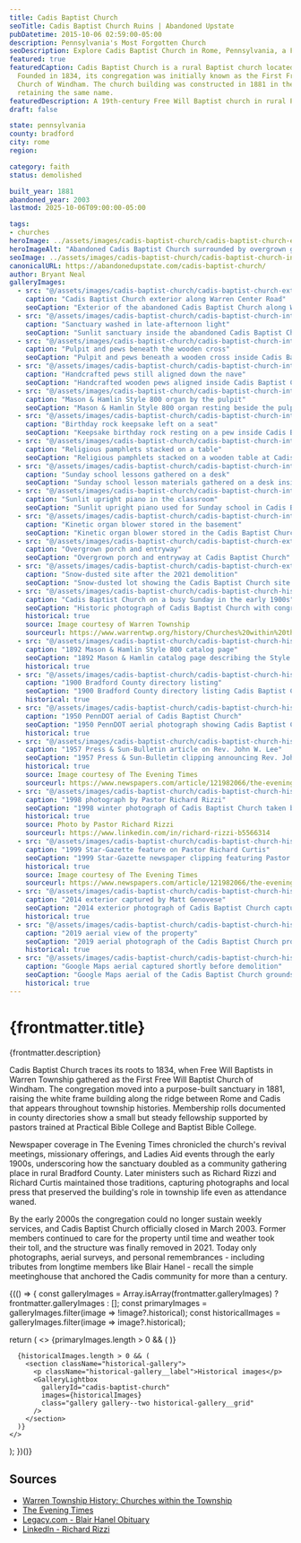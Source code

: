 ```yaml
---
title: Cadis Baptist Church
seoTitle: Cadis Baptist Church Ruins | Abandoned Upstate
pubDatetime: 2015-10-06 02:59:00-05:00
description: Pennsylvania's Most Forgotten Church
seoDescription: Explore Cadis Baptist Church in Rome, Pennsylvania, a Free Will Baptist landmark from 1834 now weathering away in the Endless Mountains.
featured: true
featuredCaption: Cadis Baptist Church is a rural Baptist church located in Rome, Pennsylvania.
  Founded in 1834, its congregation was initially known as the First Free Will Baptist
  Church of Windham. The church building was constructed in 1881 in the town of Mecca,
  retaining the same name.
featuredDescription: A 19th-century Free Will Baptist church in rural Pennsylvania preserved in photographs before demolition.
draft: false

state: pennsylvania
county: bradford
city: rome
region:

category: faith
status: demolished

built_year: 1881
abandoned_year: 2003
lastmod: 2025-10-06T09:00:00-05:00

tags:
- churches
heroImage: ../assets/images/cadis-baptist-church/cadis-baptist-church-exterior-baptist-church.jpg
heroImageAlt: "Abandoned Cadis Baptist Church surrounded by overgrown grass in Rome, Pennsylvania"
seoImage: ../assets/images/cadis-baptist-church/cadis-baptist-church-interior-pulpit-pews-.jpg
canonicalURL: https://abandonedupstate.com/cadis-baptist-church/
author: Bryant Neal
galleryImages:
  - src: "@/assets/images/cadis-baptist-church/cadis-baptist-church-exterior-baptist-church.jpg"
    caption: "Cadis Baptist Church exterior along Warren Center Road"
    seoCaption: "Exterior of the abandoned Cadis Baptist Church along Warren Center Road"
  - src: "@/assets/images/cadis-baptist-church/cadis-baptist-church-interior-wide.jpg"
    caption: "Sanctuary washed in late-afternoon light"
    seoCaption: "Sunlit sanctuary inside the abandoned Cadis Baptist Church"
  - src: "@/assets/images/cadis-baptist-church/cadis-baptist-church-interior-pulpit-pews-.jpg"
    caption: "Pulpit and pews beneath the wooden cross"
    seoCaption: "Pulpit and pews beneath a wooden cross inside Cadis Baptist Church"
  - src: "@/assets/images/cadis-baptist-church/cadis-baptist-church-interior-pews.jpg"
    caption: "Handcrafted pews still aligned down the nave"
    seoCaption: "Handcrafted wooden pews aligned inside Cadis Baptist Church"
  - src: "@/assets/images/cadis-baptist-church/cadis-baptist-church-interior-organ.jpg"
    caption: "Mason & Hamlin Style 800 organ by the pulpit"
    seoCaption: "Mason & Hamlin Style 800 organ resting beside the pulpit"
  - src: "@/assets/images/cadis-baptist-church/cadis-baptist-church-interior-birthday-rock.jpg"
    caption: "Birthday rock keepsake left on a seat"
    seoCaption: "Keepsake birthday rock resting on a pew inside Cadis Baptist Church"
  - src: "@/assets/images/cadis-baptist-church/cadis-baptist-church-interior-religious-pamphlets.jpg"
    caption: "Religious pamphlets stacked on a table"
    seoCaption: "Religious pamphlets stacked on a wooden table at Cadis Baptist Church"
  - src: "@/assets/images/cadis-baptist-church/cadis-baptist-church-interior-sunday-school.jpg"
    caption: "Sunday school lessons gathered on a desk"
    seoCaption: "Sunday school lesson materials gathered on a desk inside Cadis Baptist Church"
  - src: "@/assets/images/cadis-baptist-church/cadis-baptist-church-interior-sunday-school-piano.jpg"
    caption: "Sunlit upright piano in the classroom"
    seoCaption: "Sunlit upright piano used for Sunday school in Cadis Baptist Church"
  - src: "@/assets/images/cadis-baptist-church/cadis-baptist-church-interior-kinetic-organ-blower.jpg"
    caption: "Kinetic organ blower stored in the basement"
    seoCaption: "Kinetic organ blower stored in the Cadis Baptist Church basement"
  - src: "@/assets/images/cadis-baptist-church/cadis-baptist-church-exterior-overgrown-porch.jpg"
    caption: "Overgrown porch and entryway"
    seoCaption: "Overgrown porch and entryway at Cadis Baptist Church"
  - src: "@/assets/images/cadis-baptist-church/cadis-baptist-church-exterior-winter-2021-demolished.jpg"
    caption: "Snow-dusted site after the 2021 demolition"
    seoCaption: "Snow-dusted lot showing the Cadis Baptist Church site after demolition in 2021"
  - src: "@/assets/images/cadis-baptist-church/cadis-baptist-church-historic-date-unknown.jpg"
    caption: "Cadis Baptist Church on a busy Sunday in the early 1900s"
    seoCaption: "Historic photograph of Cadis Baptist Church with congregants and horse-drawn carriages"
    historical: true
    source: Image courtesy of Warren Township
    sourceurl: https://www.warrentwp.org/history/Churches%20within%20the%20Township.pdf
  - src: "@/assets/images/cadis-baptist-church/cadis-baptist-church-historic-1892-mason-hamlin-catalog.jpg"
    caption: "1892 Mason & Hamlin Style 800 catalog page"
    seoCaption: "1892 Mason & Hamlin catalog page describing the Style 800 organ"
    historical: true
  - src: "@/assets/images/cadis-baptist-church/cadis-baptist-church-historic-1900-directory-bradford-county-pa-warren-township.jpg"
    caption: "1900 Bradford County directory listing"
    seoCaption: "1900 Bradford County directory listing Cadis Baptist Church and Rev. H. E. Mansfield"
    historical: true
  - src: "@/assets/images/cadis-baptist-church/cadis-baptist-church-historic-1950-aerial.jpg"
    caption: "1950 PennDOT aerial of Cadis Baptist Church"
    seoCaption: "1950 PennDOT aerial photograph showing Cadis Baptist Church"
    historical: true
  - src: "@/assets/images/cadis-baptist-church/cadis-baptist-church-historic-1957-newspaper-pastor-john-lee-cadis.jpg"
    caption: "1957 Press & Sun-Bulletin article on Rev. John W. Lee"
    seoCaption: "1957 Press & Sun-Bulletin clipping announcing Rev. John W. Lee at Cadis Baptist Church"
    historical: true
    source: Image courtesy of The Evening Times
    sourceurl: https://www.newspapers.com/article/121982066/the-evening-times/
  - src: "@/assets/images/cadis-baptist-church/cadis-baptist-church-historic-1998-christmas-pastor-rich-rizzi.jpg"
    caption: "1998 photograph by Pastor Richard Rizzi"
    seoCaption: "1998 winter photograph of Cadis Baptist Church taken by Pastor Richard Rizzi"
    historical: true
    source: Photo by Pastor Richard Rizzi
    sourceurl: https://www.linkedin.com/in/richard-rizzi-b5566314
  - src: "@/assets/images/cadis-baptist-church/cadis-baptist-church-historic-1999-newspaper-pastor-curtis.jpg"
    caption: "1999 Star-Gazette feature on Pastor Richard Curtis"
    seoCaption: "1999 Star-Gazette newspaper clipping featuring Pastor Richard Curtis of Cadis Baptist Church"
    historical: true
    source: Image courtesy of The Evening Times
    sourceurl: https://www.newspapers.com/article/121982066/the-evening-times/
  - src: "@/assets/images/cadis-baptist-church/cadis-baptist-church-historic-2014-exterior-matt-genoves.jpg"
    caption: "2014 exterior captured by Matt Genovese"
    seoCaption: "2014 exterior photograph of Cadis Baptist Church captured by Matt Genovese"
    historical: true
  - src: "@/assets/images/cadis-baptist-church/cadis-baptist-church-historic-2019-aeriel.jpg"
    caption: "2019 aerial view of the property"
    seoCaption: "2019 aerial photograph of the Cadis Baptist Church property"
    historical: true
  - src: "@/assets/images/cadis-baptist-church/cadis-baptist-church-historic-google-maps.jpg"
    caption: "Google Maps aerial captured shortly before demolition"
    seoCaption: "Google Maps aerial of the Cadis Baptist Church grounds before demolition"
    historical: true
---
```



<VideoEmbed
  videoUrl="https://player.vimeo.com/video/1122315412?badge=0&autopause=0&player_id=0&app_id=58479"
  title="Cadis Baptist Church Walkthrough"
  thumbnail={abandonedCadisThumbnailImage}
  aspectRatio="2:1"
/>

# {frontmatter.title}
<p className="post-tagline" style={{ color: "#b9975c" }}>{frontmatter.description}</p>

Cadis Baptist Church traces its roots to 1834, when Free Will Baptists in Warren Township gathered as the First Free Will Baptist Church of Windham. The congregation moved into a purpose-built sanctuary in 1881, raising the white frame building along the ridge between Rome and Cadis that appears throughout township histories. Membership rolls documented in county directories show a small but steady fellowship supported by pastors trained at Practical Bible College and Baptist Bible College.

Newspaper coverage in The Evening Times chronicled the church's revival meetings, missionary offerings, and Ladies Aid events through the early 1900s, underscoring how the sanctuary doubled as a community gathering place in rural Bradford County. Later ministers such as Richard Rizzi and Richard Curtis maintained those traditions, capturing photographs and local press that preserved the building's role in township life even as attendance waned.

By the early 2000s the congregation could no longer sustain weekly services, and Cadis Baptist Church officially closed in March 2003. Former members continued to care for the property until time and weather took their toll, and the structure was finally removed in 2021. Today only photographs, aerial surveys, and personal remembrances - including tributes from longtime members like Blair Hanel - recall the simple meetinghouse that anchored the Cadis community for more than a century.

<div class="my-12"></div>

{(() => {
  const galleryImages = Array.isArray(frontmatter.galleryImages)
    ? frontmatter.galleryImages
    : [];
  const primaryImages = galleryImages.filter(image => !image?.historical);
  const historicalImages = galleryImages.filter(image => image?.historical);

  return (
    <>
      {primaryImages.length > 0 && (
        <GalleryLightbox
          galleryId="cadis-baptist-church"
          images={primaryImages}
        />
      )}

      {historicalImages.length > 0 && (
        <section className="historical-gallery">
          <p className="historical-gallery__label">Historical images</p>
          <GalleryLightbox
            galleryId="cadis-baptist-church"
            images={historicalImages}
            class="gallery gallery--two historical-gallery__grid"
          />
        </section>
      )}
    </>
  );
})()}

## Sources

- [Warren Township History: Churches within the Township](https://www.warrentwp.org/history/Churches%20within%20the%20Township.pdf)
- [The Evening Times](https://www.newspapers.com/article/121982066/the-evening-times/)
- [Legacy.com - Blair Hanel Obituary](https://www.legacy.com/us/obituaries/name/blair-hanel-obituary?id=38559120)
- [LinkedIn - Richard Rizzi](https://www.linkedin.com/in/richard-rizzi-b5566314)

<div class="my-12"></div>
